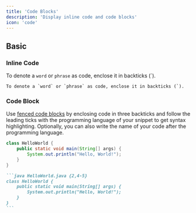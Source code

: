 ```yaml
---
title: 'Code Blocks'
description: 'Display inline code and code blocks'
icon: 'code'
---
```


## Basic

### Inline Code

To denote a `word` or `phrase` as code, enclose it in backticks (`).

```
To denote a `word` or `phrase` as code, enclose it in backticks (`).
```

### Code Block

Use [fenced code blocks](https://www.markdownguide.org/extended-syntax/#fenced-code-blocks) by enclosing code in three backticks and follow the leading ticks with the programming language of your snippet to get syntax highlighting. Optionally, you can also write the name of your code after the programming language.

```java HelloWorld.java {2}
class HelloWorld {
    public static void main(String[] args) {
        System.out.println("Hello, World!");
    }
}
```

````md
```java HelloWorld.java {2,4-5}
class HelloWorld {
    public static void main(String[] args) {
        System.out.println("Hello, World!");
    }
}
```
````
